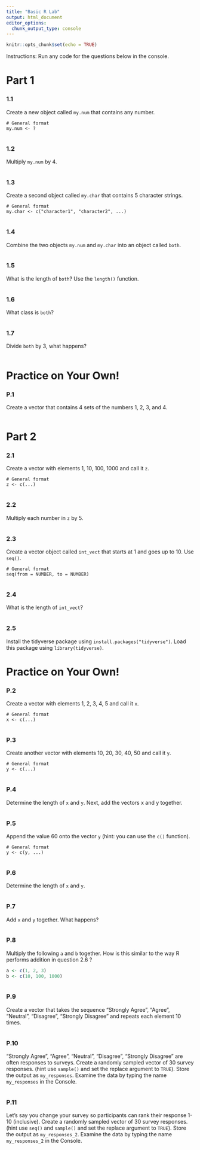 ```yaml
---
title: "Basic R Lab"
output: html_document
editor_options: 
  chunk_output_type: console
---
```


```r
knitr::opts_chunk$set(echo = TRUE)
```

Instructions: Run any code for the questions below in the console.

# Part 1

### 1.1 

Create a new object called `my.num` that contains any number.

```
# General format
my.num <- ?
```

```r

```

### 1.2

Multiply `my.num` by 4.

```r

```

### 1.3

Create a second object called `my.char` that contains 5 character strings.

```
# General format
my.char <- c("character1", "character2", ...)
```

```r

```

### 1.4

Combine the two objects `my.num` and `my.char` into an object called `both`.

```r

```

### 1.5

What is the length of `both`? Use the `length()` function.

```r

```

### 1.6 

What class is `both`?

```r

```

### 1.7

Divide `both` by 3, what happens?

```r

```

# Practice on Your Own!

### P.1

Create a vector that contains 4 sets of the numbers 1, 2, 3, and 4.

```r

```


# Part 2

### 2.1 

Create a vector with elements 1, 10, 100, 1000 and call it `z`.

```
# General format
z <- c(...)
```
 
```r

```

### 2.2

Multiply each number in `z` by 5.
 
```r

```

### 2.3

Create a vector object called `int_vect` that starts at 1 and goes up to 10. Use `seq()`.

```
# General format
seq(from = NUMBER, to = NUMBER)
```

```r

```

### 2.4

What is the length of `int_vect`?

```r

```

### 2.5

Install the tidyverse package using `install.packages("tidyverse")`. Load this package using `library(tidyverse)`.

# Practice on Your Own!

### P.2

Create a vector with elements 1, 2, 3, 4, 5 and call it `x`.

```
# General format
x <- c(...)
```
 
```r

```

### P.3

Create another vector with elements 10, 20, 30, 40, 50 and call it `y`.

```
# General format
y <- c(...)
```

```r

```

### P.4

Determine the length of `x` and `y`. Next, add the vectors x and y together.

```r

```

### P.5

Append the value 60 onto the vector `y` (hint: you can use the `c()` function).

```
# General format
y <- c(y, ...)
```

```r

```

### P.6

Determine the length of `x` and `y`.

```r

```

### P.7

Add `x` and `y` together. What happens?

```r

```

### P.8

Multiply the following `a` and `b` together. How is this similar to the way R performs addition in question 2.6 ?

```r
a <- c(1, 2, 3)
b <- c(10, 100, 1000)
```

```r

```

### P.9

Create a vector that takes the sequence "Strongly Agree", "Agree", "Neutral", "Disagree", "Strongly Disagree" and repeats each element 10 times.

```r

```

### P.10

"Strongly Agree", "Agree", "Neutral", "Disagree", "Strongly Disagree" are often responses to surveys. Create a randomly sampled vector of 30 survey responses. (hint use `sample()` and set the replace argument to `TRUE`). Store the output as `my_responses`. Examine the data by typing the name `my_responses` in the Console.

```r

```

### P.11

Let's say you change your survey so participants can rank their response 1-10 (inclusive). Create a randomly sampled vector of 30 survey responses. (hint use `seq()` and `sample()` and set the replace argument to `TRUE`). Store the output as `my_responses_2`. Examine the data by typing the name `my_responses_2` in the Console.

```r

```

